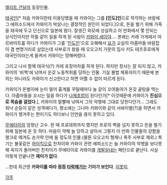 [[엘리트 건달]]의 등장인물. 

[[태국]]인[* 처음 카와이한테 이용당했을 때 카와이는 그를 '''[인도]인'''으로 착각하는 바람에 그 에피소드에서 카와이가 박살나는 결정적인 원인이 되었다.]으로, 돈을 벌기 위해 가족을 태국에 두고 단신으로 일본에 왔다. 잘생긴 외모에 성실하고 이 만화에서 몇 안되는 상식인이지만 하필 같이 일을 하게 된 사람이 [[카와이 세이야]].... 본래는 카레 가게에서 아르바이트를 하다가 카와이가 그를 '[[인도]]인'으로 오해해서 [[요가]] 교실의 아줌마들 바람잡이 겸 변명거리로 삼았는데 사부로가 왔을 때 오오고치 가문의 집사 키도 테츠쥬로에게 태국인이라는게 들켜서 카와이는 망해버렸다.

그리고 나서 함께 태국식(?) 카레 포장마차를 하게 된다. 하지만 장사는 잘 되지 않고, 카와이의 '비책'에 낚여서 온갖 노동착취를 당하는 인물. 기실 불법 체류자이기 때문에 본의는 아니라도 카와이가 신고한다고 하면 어쩔 수 없이 따르게 된다.

카와이가 돈벌이에 눈이 멀어 흉계를 꾸밀때마다 늘 같이 꼬여들여가 온갖 골탕을 먹는다. 아줌마들을 꼬시는 일을 하다가 [[나체초밥]]이 된다던가[* 이것때문에 카와이가 '''진심으로 목숨을 걸었다'''.], 카와이의 말빨에 낚여서 그의 악행에 그대로 당한다던가... 그래도 워낙 순둥이 같은 성격에다가, 평소에는 그나마 카와이와 같이 서바이벌(?)을 하면서 카와이가 챙겨주는 편이기도 하다보니 인연을 끊지 못하고 있다.

[[무에타이]]의 엄청난 고수. 한 때 프로데뷔까지 했지만 프로의 벽을 넘지 못하고 돈을 벌기위해 일본에 온 듯 하다. 마음이 약해 늘 당하고 살아서 그렇지 이 만화 인물들의 강함을 랭크로 매겨도 손가락 안에 들 정도의 인물.(물론 오오고치 형제나 폭주 사부로 제외.) 특기는 불꽃같은 [[하이킥]]으로 찬차이와 카와이 관련 에피소드는 늘 카와이의 악행을 보다못해 꼭지가 돌아버린 찬차이가 무에타이로 카와이를 [[개발살]]내는 패턴으로 끝난다. 사실 이렇게 안끝나면 '''재미가 없다'''.

...헌데 최근엔 '''카와이를 따라 점점 [[타락]]해가는 기미가 보인다'''. [[지못미]].

[[각주]]
